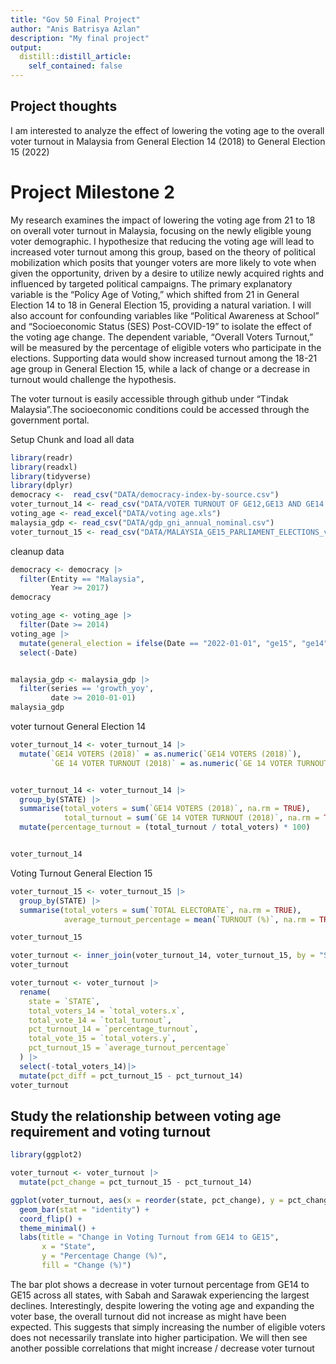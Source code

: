 ```yaml
---
title: "Gov 50 Final Project"
author: "Anis Batrisya Azlan"
description: "My final project"
output:
  distill::distill_article:
    self_contained: false
---
```




## Project thoughts

I am interested to analyze the effect of lowering the voting age to the overall voter turnout in Malaysia from General Election 14 (2018) to General Election 15 (2022)



# Project Milestone 2 
My research examines the impact of lowering the voting age from 21 to 18 on overall voter turnout in Malaysia, focusing on the newly eligible young voter demographic. I  hypothesize that reducing the voting age will lead to increased voter turnout among this group, based on the theory of political mobilization which posits that younger voters are more likely to vote when given the opportunity, driven by a desire to utilize newly acquired rights and influenced by targeted political campaigns. The primary explanatory variable is the "Policy Age of Voting," which shifted from 21 in General Election 14 to 18 in General Election 15, providing a natural variation. I will also account for confounding variables like "Political Awareness at School" and "Socioeconomic Status (SES) Post-COVID-19" to isolate the effect of the voting age change. The dependent variable, "Overall Voters Turnout," will be measured by the percentage of eligible voters who participate in the elections. Supporting data would show increased turnout among the 18-21 age group in General Election 15, while a lack of change or a decrease in turnout would challenge the hypothesis.

The voter turnout is easily accessible through github under "Tindak Malaysia".The socioeconomic conditions could be accessed through the government portal. 


Setup Chunk and load all data 

```r
library(readr)
library(readxl)
library(tidyverse)
library(dplyr)
democracy <-  read_csv("DATA/democracy-index-by-source.csv")
voter_turnout_14 <- read_csv("DATA/VOTER TURNOUT OF GE12,GE13 AND GE14.csv")
voting_age <- read_excel("DATA/voting age.xls")
malaysia_gdp <- read_csv("DATA/gdp_gni_annual_nominal.csv")
voter_turnout_15 <- read_csv("DATA/MALAYSIA_GE15_PARLIAMENT_ELECTIONS_v25122022.csv")


```

cleanup data 

```r
democracy <- democracy |>
  filter(Entity == "Malaysia",
         Year >= 2017)
democracy

voting_age <- voting_age |> 
  filter(Date >= 2014)
voting_age |> 
  mutate(general_election = ifelse(Date == "2022-01-01", "ge15", "ge14")) |> 
  select(-Date)


malaysia_gdp <- malaysia_gdp |> 
  filter(series == 'growth_yoy', 
         date >= 2010-01-01)
malaysia_gdp

```

voter turnout General Election 14

```r
voter_turnout_14 <- voter_turnout_14 |>
  mutate(`GE14 VOTERS (2018)` = as.numeric(`GE14 VOTERS (2018)`),
         `GE 14 VOTER TURNOUT (2018)` = as.numeric(`GE 14 VOTER TURNOUT (2018)`))


voter_turnout_14 <- voter_turnout_14 |>
  group_by(STATE) |>
  summarise(total_voters = sum(`GE14 VOTERS (2018)`, na.rm = TRUE),
            total_turnout = sum(`GE 14 VOTER TURNOUT (2018)`, na.rm = TRUE)) |>
  mutate(percentage_turnout = (total_turnout / total_voters) * 100)


voter_turnout_14

```

Voting Turnout General Election 15 

```r
voter_turnout_15 <- voter_turnout_15 |>
  group_by(STATE) |>
  summarise(total_voters = sum(`TOTAL ELECTORATE`, na.rm = TRUE),
            average_turnout_percentage = mean(`TURNOUT (%)`, na.rm = TRUE))

voter_turnout_15

```

```r
voter_turnout <- inner_join(voter_turnout_14, voter_turnout_15, by = "STATE") 
voter_turnout

voter_turnout <- voter_turnout |>
  rename(
    state = `STATE`,
    total_voters_14 = `total_voters.x`,           
    total_vote_14 = `total_turnout`,           
    pct_turnout_14 = `percentage_turnout`,         
    total_vote_15 = `total_voters.y`,           
    pct_turnout_15 = `average_turnout_percentage` 
  ) |> 
  select(-total_voters_14)|> 
  mutate(pct_diff = pct_turnout_15 - pct_turnout_14)
voter_turnout
```


## Study the relationship between voting age requirement and voting turnout 


```r
library(ggplot2)

voter_turnout <- voter_turnout |>
  mutate(pct_change = pct_turnout_15 - pct_turnout_14)

ggplot(voter_turnout, aes(x = reorder(state, pct_change), y = pct_change, fill = pct_change)) +
  geom_bar(stat = "identity") +
  coord_flip() +  
  theme_minimal() +
  labs(title = "Change in Voting Turnout from GE14 to GE15",
       x = "State",
       y = "Percentage Change (%)",
       fill = "Change (%)")

```

The bar plot shows a decrease in voter turnout percentage from GE14 to GE15 across all states, with Sabah and Sarawak experiencing the largest declines. Interestingly, despite lowering the voting age and expanding the voter base, the overall turnout did not increase as might have been expected. This suggests that simply increasing the number of eligible voters does not necessarily translate into higher participation. We will then see another possible correlations that might increase / decrease voter turnout


